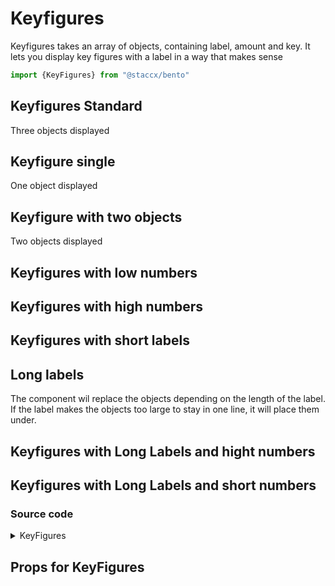 
<Meta title="components/DataViz/Keyfigures" component={KeyFigures}/>

# Keyfigures
Keyfigures takes an array of objects, containing label, amount and key. It lets you display key figures with a label
in a way that makes sense


```javascript
import {KeyFigures} from "@staccx/bento"
```

## Keyfigures Standard
Three objects displayed

<Preview>
  <Story name="Normal numbers">
      <KeyFigures
              figures={[
                {
                  label: "Label",
                  amount: 45854,
                  key: 546456 + "booked"
                },
                {
                  label: "Available",
                  amount: 456486,
                  key: 56456 + "available"
                },
                {
                  label: "New Label",
                  amount: 346,
                  key: 364 + "available"
                }
              ]}
            />
  </Story>
</Preview>

## Keyfigure single
One object displayed

<Preview>
  <Story name="Only one">
      <KeyFigures
              figures={[
                {
                  label: "Single",
                  amount: 45854,
                  key: 546456 + "booked"
                }
              ]}
            />
  </Story>
</Preview>

## Keyfigure with two objects
Two objects displayed

<Preview>
  <Story name="Two">
      <KeyFigures
              figures={[
                {
                  label: "One",
                  amount: 45854,
                  key: 546456 + "One"
                },
                {
                  label: "Two",
                  amount: 24241,
                  key: 24241 + "Two"
                }
              ]}
            />
  </Story>
</Preview>



## Keyfigures with low numbers

<Preview>
  <Story name="Low numbers">
      <KeyFigures
              figures={[
                {
                            label: "Label",
                            amount: 1,
                            key: 1 + "booked"
                          },
                          {
                            label: "Available",
                            amount: 2,
                            key: 2 + "available"
                          },
                          {
                            label: "New Label",
                            amount: 3,
                            key: 3 + "available"
                          }
              ]}
            />
  </Story>
</Preview>

## Keyfigures with high numbers

<Preview>
  <Story name="High numbers">
      <KeyFigures
              figures={[
                {
                            label: "Label",
                            amount: 10000000000,
                            key: 10000000000 + "booked"
                          },
                          {
                            label: "Available",
                            amount: 20000000000,
                            key: 20000000000 + "available"
                          },
                          {
                            label: "New Label",
                            amount: 30000000000,
                            key: 30000000000 + "available"
                          }
              ]}
            />
  </Story>
</Preview>

## Keyfigures with short labels

<Preview>
  <Story name="Short Labels">
      <KeyFigures
              figures={[
                {
                            label: "L",
                            amount: 10000000000,
                            key: 10000000000 + "booked"
                          },
                          {
                            label: "Ti",
                            amount: 20000000000,
                            key: 20000000000 + "available"
                          },
                          {
                            label: "Ann",
                            amount: 30000000000,
                            key: 30000000000 + "available"
                          }
              ]}
            />
  </Story>
</Preview>

## Long labels
The component wil replace the objects depending on the length of the label. If the label makes the objects too large
to stay in one line, it will place them under.

## Keyfigures with Long Labels and hight numbers

<Preview>
  <Story name="Long Labels and hight numbers">
      <KeyFigures
              figures={[
                {
                            label: "This label is longer than it should be",
                            amount: 10000000000,
                            key: 10000000000 + "booked"
                          },
                          {
                            label: "This label is also longer than it should be",
                            amount: 20000000000,
                            key: 20000000000 + "available"
                          },
                          {
                            label: "They are all way to long, make them shorter! it should indeed be shorter",
                            amount: 30000000000,
                            key: 30000000000 + "available"
                          }
              ]}
            />
  </Story>
</Preview>

## Keyfigures with Long Labels and short numbers

<Preview>
  <Story name="Long Labels and short numbers">
      <KeyFigures
              figures={[
                {
                            label: "This label is longer than it should be, it should indeed be shorter",
                            amount: 1,
                            key: 1 + "booked"
                          },
                          {
                            label: "This label is also longer than it should be, it should indeed be shorter",
                            amount: 2,
                            key: 2 + "available"
                          },
                          {
                            label: "They are all way to long, make them shorter! it should indeed be shorter",
                            amount: 3,
                            key: 3 + "available"
                          }
              ]}
            />
  </Story>
</Preview>

### Source code

<details><summary>KeyFigures</summary>
<p>

```bash
import React from "react"
import styled from "styled-components"
import PropTypes from "prop-types"
import { formatCurrency } from "../../../formatting"
import { applyVariants, spacing, color, font } from "../../../theming"
import themeProps from "./Keyfigures.themeProps"
import { componentCreateFactory } from "../../../theming/utils/createVariantsFunctionFactory"

const KeyFigures = ({ figures, variant }) => (
  <List variant={variant}>
    {figures.map(figure => (
      <ListItem key={figure.key} variant={variant}>
        <Heading variant={variant}>{figure.label}</Heading>
        <Value variant={variant}> {formatCurrency(figure.amount)}</Value>
      </ListItem>
    ))}
  </List>
)

const List = styled.ul`
  display: flex;
  flex-wrap: wrap;
  justify-content: center;
  margin-bottom: 0;
  color: currentColor;
  padding: 0;
  ${applyVariants(themeProps.list.name)};
`

const ListItem = styled.li`
  position: relative;
  display: flex;
  padding: ${spacing.tiny} ${spacing.medium};
  flex-direction: column;
  text-align: center;

  &:not(:first-child)::after {
    content: "";
    position: absolute;
    left: 0;
    top: 0;
    height: 100%;
    width: 1px;
    background-color: ${color.line};
  }
  ${applyVariants(themeProps.item.name)};
`

const Heading = styled.h3`
  padding-bottom: ${spacing.tiny};
  ${applyVariants(themeProps.heading.name)};
`

const Value = styled.span`
  font-size: ${font.h2};
  color: ${color.blue};
  ${applyVariants(themeProps.value.name)};
`

const defaultProps = {
  figures: [{}]
}

KeyFigures.propTypes = {
  /**
   * Takes an array of objects
   * objects containg value and heading
   */
  figures: PropTypes.arrayOf(
    PropTypes.shape({
      value: PropTypes.string,
      heading: PropTypes.string
    })
  ).isRequired
}
KeyFigures.defaultProps = defaultProps
KeyFigures.themeProps = themeProps
KeyFigures.createVariants = componentCreateFactory(KeyFigures)

export default KeyFigures

```

</p>
</details>

## Props for KeyFigures
<Props of={KeyFigures} />
